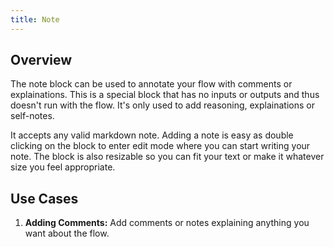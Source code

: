 ```yaml
---
title: Note
---
```


## Overview

The note block can be used to annotate your flow with comments or explainations. This is a special block that has no inputs or outputs and thus doesn't run with the flow. It's only used to add reasoning, explainations or self-notes.

It accepts any valid markdown note. Adding a note is easy as double clicking on the block to enter edit mode where you can start writing your note. The block is also resizable so you can fit your text or make it whatever size you feel appropriate.

## Use Cases

1. **Adding Comments:** Add comments or notes explaining anything you want about the flow.
